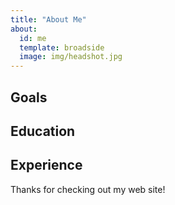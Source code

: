 ```yaml
---
title: "About Me"
about:
  id: me
  template: broadside
  image: img/headshot.jpg
---
```


:::{#me}

## Goals

## Education

## Experience

:::

Thanks for checking out my web site!
